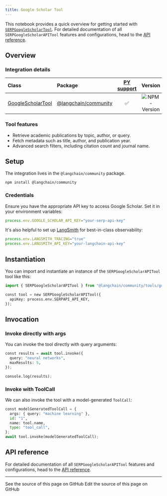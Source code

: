 ```yaml
---
title: Google Scholar Tool
---
```


This notebook provides a quick overview for getting started with [`SERPGoogleScholarTool`](https://api.js.langchain.com/classes/_langchain_community.tools_google_scholar.SERPGoogleScholarAPITool.html). For detailed documentation of all `SERPGoogleScholarAPITool` features and configurations, head to the [API reference](https://api.js.langchain.com/classes/_langchain_community.tools_google_scholar.SERPGoogleScholarAPITool.html).

## Overview

### Integration details

| Class | Package | [PY support](https://python.langchain.com/docs/integrations/tools/google_scholar/) | Version |
| :--- | :--- | :---: | :---: |
| [GoogleScholarTool](https://api.js.langchain.com/classes/_langchain_community.tools_google_scholar.SERPGoogleScholarAPITool.html) | [@langchain/community](https://www.npmjs.com/package/@langchain/community) |  ✅  |  ![NPM - Version](https://img.shields.io/npm/v/@langchain/community?style=flat-square&label=%20&) |

### Tool features

- Retrieve academic publications by topic, author, or query.
- Fetch metadata such as title, author, and publication year.
- Advanced search filters, including citation count and journal name.

## Setup

The integration lives in the `@langchain/community` package.

```bash
npm install @langchain/community
```

### Credentials

Ensure you have the appropriate API key to access Google Scholar. Set it in your environment variables:

```typescript
process.env.GOOGLE_SCHOLAR_API_KEY="your-serp-api-key"
```

It's also helpful to set up [LangSmith](https://smith.langchain.com/) for best-in-class observability:

```typescript
process.env.LANGSMITH_TRACING="true"
process.env.LANGSMITH_API_KEY="your-langchain-api-key"
```

## Instantiation

You can import and instantiate an instance of the `SERPGoogleScholarAPITool` tool like this:

```python
import { SERPGoogleScholarAPITool } from "@langchain/community/tools/google_scholar";

const tool = new SERPGoogleScholarAPITool({
  apiKey: process.env.SERPAPI_API_KEY,
});
```

## Invocation

### Invoke directly with args

You can invoke the tool directly with query arguments:

```python
const results = await tool.invoke({
  query: "neural networks",
  maxResults: 5,
});

console.log(results);
```

### Invoke with ToolCall

We can also invoke the tool with a model-generated `ToolCall`:

```python
const modelGeneratedToolCall = {
  args: { query: "machine learning" },
  id: "1",
  name: tool.name,
  type: "tool_call",
};
await tool.invoke(modelGeneratedToolCall);
```

## API reference

For detailed documentation of all `SERPGoogleScholarAPITool` features and configurations, head to the [API reference](https://api.js.langchain.com/classes/_langchain_community.tools_google_scholar.SERPGoogleScholarAPITool.html).

---

<CardGroup cols={2}>
  <Card title="View Source" icon="eye" href="https://github.com/langchain-ai/docs/blob/main/src/oss/javascript/integrations/tools/google_scholar.mdx">
    See the source of this page on GitHub
  </Card>
  <Card title="Edit Source" icon="pen-to-square" href="https://github.com/langchain-ai/docs/edit/main/src/oss/javascript/integrations/tools/google_scholar.mdx">
    Edit the source of this page on GitHub
  </Card>
</CardGroup>
